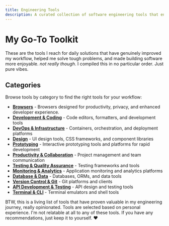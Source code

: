 ```yaml
---
title: Engineering Tools
description: A curated collection of software engineering tools that enhance my productivity, streamline my workflows, and make development more efficient and a little bit more happy.
---
```


# My Go-To Toolkit

These are the tools I reach for daily solutions that have genuinely improved my workflow, 
helped me solve tough problems, and made building software more enjoyable. *not really though*.
I compiled this in no particular order. Just pure vibes.

## Categories

Browse tools by category to find the right tools for your workflow:

- **[Browsers](/tools/browsers)** - Browsers designed for productivity, privacy, and enhanced developer experience.
- **[Development & Coding](/tools/development-coding)** - Code editors, formatters, and development tools
- **[DevOps & Infrastructure](/tools/devops-infrastructure)** - Containers, orchestration, and deployment platforms
- **[Design](/tools/design)** - UI design tools, CSS frameworks, and component libraries
- **[Prototyping](/tools/prototyping)** - Interactive prototyping tools and platforms for rapid development
- **[Productivity & Collaboration](/tools/productivity-collaboration)** - Project management and team communication
- **[Testing & Quality Assurance](/tools/testing-qa)** - Testing frameworks and tools
- **[Monitoring & Analytics](/tools/monitoring-analytics)** - Application monitoring and analytics platforms
- **[Database & Data](/tools/database-data)** - Databases, ORMs, and data tools
- **[Version Control & Git](/tools/version-control)** - Git platforms and clients
- **[API Development & Testing](/tools/api-development)** - API design and testing tools
- **[Terminal & CLI](/tools/terminal-cli)** - Terminal emulators and shell tools

<div className="border-t border-fd-border pt-8 mt-12 text-sm text-fd-muted-foreground text-wrap">
BTW, this is a living list of tools that have proven valuable in my engineering journey, really opinionated. 
Tools are selected based on personal experience. 
I'm not relatable at all to any of these tools.
If you have any recommendations, just keep it to yourself. ❤️
</div>

